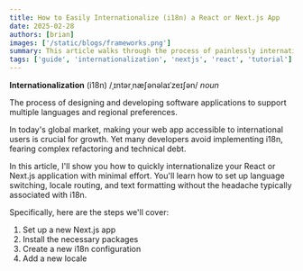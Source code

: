 ```yaml
---
title: How to Easily Internationalize (i18n) a React or Next.js App
date: 2025-02-28
authors: [brian]
images: ['/static/blogs/frameworks.png']
summary: This article walks through the process of painlessly internationalizing a React or Next.js app in a few minutes.
tags: ['guide', 'internationalization', 'nextjs', 'react', 'tutorial']
---
```


**Internationalization** (i18n) /ˌɪntərˌnæʃənəlaɪˈzeɪʃən/
_noun_

The process of designing and developing software applications to support multiple languages and regional preferences.

In today's global market, making your web app accessible to international users is crucial for growth.
Yet many developers avoid implementing i18n, fearing complex refactoring and technical debt.

In this article, I'll show you how to quickly internationalize your React or Next.js application with minimal effort.
You'll learn how to set up language switching, locale routing, and text formatting without the headache typically associated with i18n.

Specifically, here are the steps we'll cover:

1. Set up a new Next.js app
2. Install the necessary packages
3. Create a new i18n configuration
4. Add a new locale
